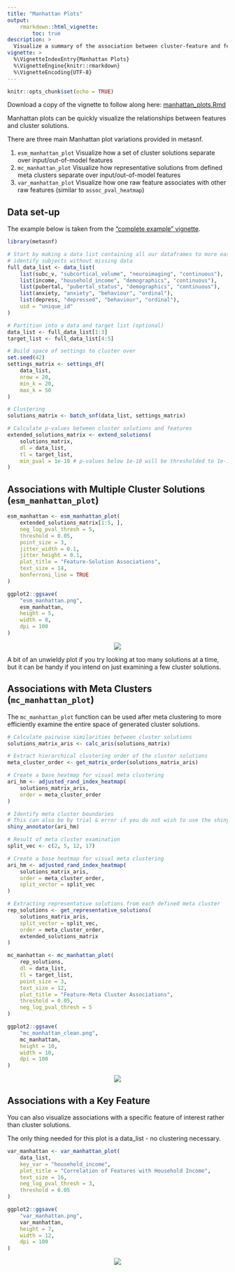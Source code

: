 ```yaml
---
title: "Manhattan Plots"
output:
    rmarkdown::html_vignette:
        toc: true
description: >
  Visualize a summary of the association between cluster-feature and feature-feature relationships.
vignette: >
  %\VignetteIndexEntry{Manhattan Plots}
  %\VignetteEngine{knitr::rmarkdown}
  %\VignetteEncoding{UTF-8}
---
```


```r
knitr::opts_chunk$set(echo = TRUE)
```

Download a copy of the vignette to follow along here: [manhattan_plots.Rmd](https://raw.githubusercontent.com/BRANCHlab/metasnf/main/vignettes/manhattan_plots.Rmd)

Manhattan plots can be quickly visualize the relationships between features and cluster solutions.

There are three main Manhattan plot variations provided in metasnf.

1. `esm_manhattan_plot` Visualize how a set of cluster solutions separate over input/out-of-model features
2. `mc_manhattan_plot` Visualize how representative solutions from defined meta clusters separate over input/out-of-model features
3. `var_manhattan_plot` Visualize how one raw feature associates with other raw features (similar to `assoc_pval_heatmap`)

## Data set-up

The example below is taken from the ["complete example" vignette](https://branchlab.github.io/metasnf/articles/a_complete_example.html).

```r
library(metasnf)

# Start by making a data list containing all our dataframes to more easily
# identify subjects without missing data
full_data_list <- data_list(
    list(subc_v, "subcortical_volume", "neuroimaging", "continuous"),
    list(income, "household_income", "demographics", "continuous"),
    list(pubertal, "pubertal_status", "demographics", "continuous"),
    list(anxiety, "anxiety", "behaviour", "ordinal"),
    list(depress, "depressed", "behaviour", "ordinal"),
    uid = "unique_id"
)

# Partition into a data and target list (optional)
data_list <- full_data_list[1:3]
target_list <- full_data_list[4:5]

# Build space of settings to cluster over
set.seed(42)
settings_matrix <- settings_df(
    data_list,
    nrow = 20,
    min_k = 20,
    max_k = 50
)

# Clustering
solutions_matrix <- batch_snf(data_list, settings_matrix)

# Calculate p-values between cluster solutions and features
extended_solutions_matrix <- extend_solutions(
    solutions_matrix,
    dl = data_list,
    tl = target_list,
    min_pval = 1e-10 # p-values below 1e-10 will be thresholded to 1e-10
)
```

## Associations with Multiple Cluster Solutions (`esm_manhattan_plot`)

```r
esm_manhattan <- esm_manhattan_plot(
    extended_solutions_matrix[1:5, ],
    neg_log_pval_thresh = 5,
    threshold = 0.05,
    point_size = 3,
    jitter_width = 0.1,
    jitter_height = 0.1,
    plot_title = "Feature-Solution Associations",
    text_size = 14,
    bonferroni_line = TRUE
)
```

```r
ggplot2::ggsave(
    "esm_manhattan.png",
    esm_manhattan,
    height = 5,
    width = 8,
    dpi = 100
)
```

<center>
![](https://raw.githubusercontent.com/BRANCHlab/metasnf/main/vignettes/esm_manhattan_l.png)
</center>

A bit of an unwieldy plot if you try looking at too many solutions at a time, but it can be handy if you intend on just examining a few cluster solutions.

## Associations with Meta Clusters (`mc_manhattan_plot`)

The `mc_manhattan_plot` function can be used after meta clustering to more efficiently examine the entire space of generated cluster solutions.

```r
# Calculate pairwise similarities between cluster solutions
solutions_matrix_aris <- calc_aris(solutions_matrix)

# Extract hierarchical clustering order of the cluster solutions
meta_cluster_order <- get_matrix_order(solutions_matrix_aris)

# Create a base heatmap for visual meta clustering
ari_hm <- adjusted_rand_index_heatmap(
    solutions_matrix_aris,
    order = meta_cluster_order
)

# Identify meta cluster boundaries
# This can also be by trial & error if you do not wish to use the shiny app.
shiny_annotator(ari_hm)

# Result of meta cluster examination
split_vec <- c(2, 5, 12, 17)

# Create a base heatmap for visual meta clustering
ari_hm <- adjusted_rand_index_heatmap(
    solutions_matrix_aris,
    order = meta_cluster_order,
    split_vector = split_vec
)

# Extracting representative solutions from each defined meta cluster
rep_solutions <- get_representative_solutions(
    solutions_matrix_aris,
    split_vector = split_vec,
    order = meta_cluster_order,
    extended_solutions_matrix
)

mc_manhattan <- mc_manhattan_plot(
    rep_solutions,
    dl = data_list,
    tl = target_list,
    point_size = 3,
    text_size = 12,
    plot_title = "Feature-Meta Cluster Associations",
    threshold = 0.05,
    neg_log_pval_thresh = 5
)
```

```r
ggplot2::ggsave(
    "mc_manhattan_clean.png",
    mc_manhattan,
    height = 10,
    width = 10,
    dpi = 100
)
```

<center>
![](https://raw.githubusercontent.com/BRANCHlab/metasnf/main/vignettes/mc_manhattan_clean_l.png)
</center>

## Associations with a Key Feature

You can also visualize associations with a specific feature of interest rather than cluster solutions.

The only thing needed for this plot is a data_list - no clustering necessary.

```r
var_manhattan <- var_manhattan_plot(
    data_list,
    key_var = "household_income",
    plot_title = "Correlation of Features with Household Income",
    text_size = 16,
    neg_log_pval_thresh = 3,
    threshold = 0.05
)
```

```r
ggplot2::ggsave(
    "var_manhattan.png",
    var_manhattan,
    height = 7,
    width = 12,
    dpi = 100
)
```

<center>
![](https://raw.githubusercontent.com/BRANCHlab/metasnf/main/vignettes/var_manhattan_l.png)
</center>
